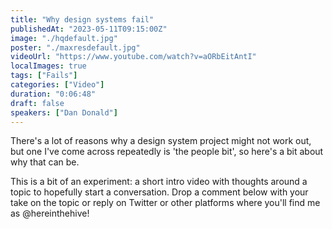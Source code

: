 ```yaml
---
title: "Why design systems fail"
publishedAt: "2023-05-11T09:15:00Z"
image: "./hqdefault.jpg"
poster: "./maxresdefault.jpg"
videoUrl: "https://www.youtube.com/watch?v=aORbEitAntI"
localImages: true
tags: ["Fails"]
categories: ["Video"]
duration: "0:06:48"
draft: false
speakers: ["Dan Donald"]
---
```


There's a lot of reasons why a design system project might not work out, but one I've come across repeatedly is 'the people bit', so here's a bit about why that can be.

This is a bit of an experiment: a short intro video with thoughts around a topic to hopefully start a conversation. Drop a comment below with your take on the topic or reply on Twitter or other platforms where you'll find me as @hereinthehive!

